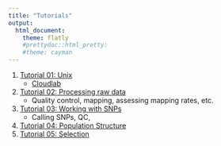 ```yaml
---
title: "Tutorials"
output:
  html_document:
    theme: flatly
    #prettydoc::html_pretty:
    #theme: cayman
---
```


1. [Tutorial 01: Unix](./Tutorials/Tutorial_01_unix.html)
    - [Cloudlab](./Tutorials/cloudlab.html)
2. [Tutorial 02: Processing raw data](./Tutorials/Tutorial_02_RAW_data.html)
    - Quality control, mapping, assessing mapping rates, etc. 
3. [Tutorial 03: Working with SNPs](./Tutorials/Tutorial_03_SNP_data.html)
    - Calling SNPs, QC, 
4. [Tutorial 04: Population Structure](./Tutorials/)
4. [Tutorial 05: Selection](./Tutorials/)
